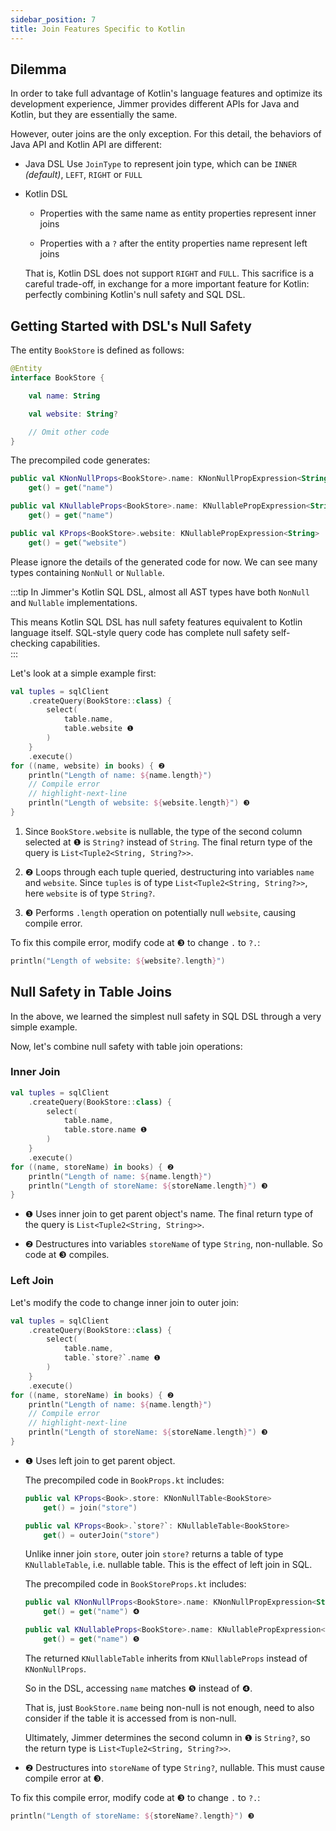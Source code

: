 ```yaml
---
sidebar_position: 7  
title: Join Features Specific to Kotlin
---
```


## Dilemma

In order to take full advantage of Kotlin's language features and optimize its development experience, Jimmer provides different APIs for Java and Kotlin, but they are essentially the same. 

However, outer joins are the only exception. For this detail, the behaviors of Java API and Kotlin API are different:

-   Java DSL
    Use `JoinType` to represent join type, which can be `INNER` *(default)*, `LEFT`, `RIGHT` or `FULL`

-   Kotlin DSL

    -   Properties with the same name as entity properties represent inner joins
    
    -   Properties with a `?` after the entity properties name represent left joins

    That is, Kotlin DSL does not support `RIGHT` and `FULL`. This sacrifice is a careful trade-off, in exchange for a more important feature for Kotlin: perfectly combining Kotlin's null safety and SQL DSL.

## Getting Started with DSL's Null Safety

The entity `BookStore` is defined as follows:

```kotlin
@Entity
interface BookStore {

    val name: String

    val website: String?

    // Omit other code
}
```

The precompiled code generates: 

```kotlin
public val KNonNullProps<BookStore>.name: KNonNullPropExpression<String>
    get() = get("name")

public val KNullableProps<BookStore>.name: KNullablePropExpression<String>
    get() = get("name")

public val KProps<BookStore>.website: KNullablePropExpression<String>
    get() = get("website")
```

Please ignore the details of the generated code for now. We can see many types containing `NonNull` or `Nullable`.

:::tip
In Jimmer's Kotlin SQL DSL, almost all AST types have both `NonNull` and `Nullable` implementations.

This means Kotlin SQL DSL has null safety features equivalent to Kotlin language itself. SQL-style query code has complete null safety self-checking capabilities.  
:::

Let's look at a simple example first:

```kotlin
val tuples = sqlClient
    .createQuery(BookStore::class) {
        select(
            table.name,
            table.website ❶
        )
    }
    .execute()
for ((name, website) in books) { ❷
    println("Length of name: ${name.length}")
    // Compile error  
    // highlight-next-line
    println("Length of website: ${website.length}") ❸
}
```

1.  Since `BookStore.website` is nullable, the type of the second column selected at ❶ is `String?` instead of `String`.
    The final return type of the query is `List<Tuple2<String, String?>>`.
   
2.  ❷ Loops through each tuple queried, destructuring into variables `name` and `website`.
    Since `tuples` is of type `List<Tuple2<String, String?>>`, here `website` is of type `String?`.
   
3.  ❸ Performs `.length` operation on potentially null `website`, causing compile error.

To fix this compile error, modify code at ❸ to change `.` to `?.`:

```kotlin 
println("Length of website: ${website?.length}")
```

## Null Safety in Table Joins

In the above, we learned the simplest null safety in SQL DSL through a very simple example.

Now, let's combine null safety with table join operations:

### Inner Join

```kotlin
val tuples = sqlClient
    .createQuery(BookStore::class) {
        select(
            table.name, 
            table.store.name ❶
        )
    }
    .execute()
for ((name, storeName) in books) { ❷
    println("Length of name: ${name.length}")
    println("Length of storeName: ${storeName.length}") ❸
}
```

-   ❶ Uses inner join to get parent object's name. The final return type of the query is `List<Tuple2<String, String>>`.

-   ❷ Destructures into variables `storeName` of type `String`, non-nullable. So code at ❸ compiles. 

### Left Join

Let's modify the code to change inner join to outer join:

```kotlin
val tuples = sqlClient
    .createQuery(BookStore::class) {
        select(
            table.name,
            table.`store?`.name ❶
        ) 
    }
    .execute()
for ((name, storeName) in books) { ❷
    println("Length of name: ${name.length}")
    // Compile error
    // highlight-next-line  
    println("Length of storeName: ${storeName.length}") ❸
}
```

-   ❶ Uses left join to get parent object.

    The precompiled code in `BookProps.kt` includes:

    ```kotlin
    public val KProps<Book>.store: KNonNullTable<BookStore>
        get() = join("store")

    public val KProps<Book>.`store?`: KNullableTable<BookStore>  
        get() = outerJoin("store")
    ```

    Unlike inner join `store`, outer join `store?` returns a table of type `KNullableTable`, i.e. nullable table. This is the effect of left join in SQL.

    The precompiled code in `BookStoreProps.kt` includes:

    ```kotlin
    public val KNonNullProps<BookStore>.name: KNonNullPropExpression<String>
        get() = get("name") ❹

    public val KNullableProps<BookStore>.name: KNullablePropExpression<String>
        get() = get("name") ❺
    ```

    The returned `KNullableTable` inherits from `KNullableProps` instead of `KNonNullProps`.

    So in the DSL, accessing `name` matches ❺ instead of ❹.

    That is, just `BookStore.name` being non-null is not enough, need to also consider if the table it is accessed from is non-null.

    Ultimately, Jimmer determines the second column in ❶ is `String?`, so the return type is `List<Tuple2<String, String?>>`.
  
-   ❷ Destructures into `storeName` of type `String?`, nullable. This must cause compile error at ❸.

To fix this compile error, modify code at ❸ to change `.` to `?.`: 

```kotlin
println("Length of storeName: ${storeName?.length}") ❸  
```
